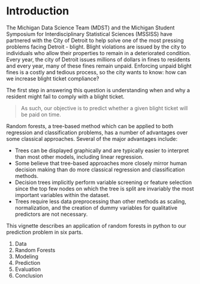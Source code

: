 # Introduction

The Michigan Data Science Team (MDST) and the Michigan Student Symposium for Interdisciplinary Statistical Sciences (MSSISS) have partnered with the City of Detroit to help solve one of the most pressing problems facing Detroit - blight. Blight violations are issued by the city to individuals who allow their properties to remain in a deteriorated condition. Every year, the city of Detroit issues millions of dollars in fines to residents and every year, many of these fines remain unpaid. Enforcing unpaid blight fines is a costly and tedious process, so the city wants to know: how can we increase blight ticket compliance?

The first step in answering this question is understanding when and why a resident might fail to comply with a blight ticket. 

> As such, our objective is to predict whether a given blight ticket will be paid on time.

Random forests, a tree-based method which can be applied to both regression and classification problems, has a number of advantages over some  classical approaches.  Several of the major advantages include:  

* Trees can be displayed graphically and are typically easier to interpret than most other models, including linear regression.  
* Some believe that tree-based approaches more closely mirror human decision making than do more classical regression and classification methods.  
* Decision trees implicitly perform variable screening or feature selection since the top few nodes on which the tree is split are invariably the most important variables within the dataset.    
* Trees require less data preprocessing than other methods as scaling, normalization, and the creation of dummy variables for qualitative predictors are not necessary.   

This vignette describes an application of random forests in python to our prediction problem in six parts.   

1. Data 
2. Random Forests   
3. Modeling     
4. Prediction     
5. Evaluation   
6. Conclusion  

